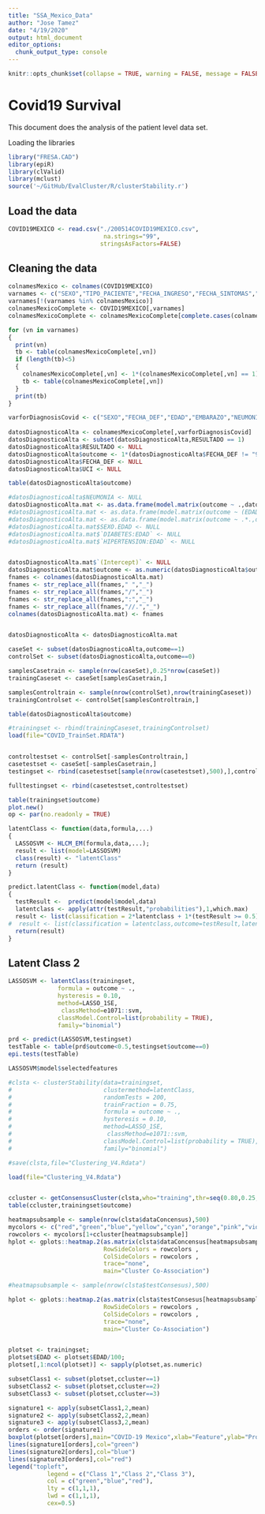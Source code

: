 ```yaml
---
title: "SSA_Mexico_Data"
author: "Jose Tamez"
date: "4/19/2020"
output: html_document
editor_options: 
  chunk_output_type: console
---
```



```r
knitr::opts_chunk$set(collapse = TRUE, warning = FALSE, message = FALSE,comment = "#>")
```

# Covid19 Survival

This document does the analysis of the patient level data set.


Loading the libraries

```r
library("FRESA.CAD")
library(epiR)
library(clValid)
library(mclust)
source('~/GitHub/EvalCluster/R/clusterStability.r')

```

## Load the data

```r
COVID19MEXICO <- read.csv("./200514COVID19MEXICO.csv",
                           na.strings="99",
                          stringsAsFactors=FALSE)

```

## Cleaning the data

```r
colnamesMexico <- colnames(COVID19MEXICO)
varnames <- c("SEXO","TIPO_PACIENTE","FECHA_INGRESO","FECHA_SINTOMAS","FECHA_DEF","INTUBADO","NEUMONIA","EDAD","EMBARAZO","DIABETES","EPOC","ASMA","INMUSUPR","HIPERTENSION","OTRA_COM","CARDIOVASCULAR","OBESIDAD","RENAL_CRONICA","TABAQUISMO","OTRO_CASO","RESULTADO","UCI")
varnames[!(varnames %in% colnamesMexico)]
colnamesMexicoComplete <- COVID19MEXICO[,varnames]
colnamesMexicoComplete <- colnamesMexicoComplete[complete.cases(colnamesMexicoComplete),]

for (vn in varnames)
{
  print(vn)
  tb <- table(colnamesMexicoComplete[,vn])
  if (length(tb)<5)
  {
    colnamesMexicoComplete[,vn] <- 1*(colnamesMexicoComplete[,vn] == 1)
    tb <- table(colnamesMexicoComplete[,vn])
  }
  print(tb)
}

varforDiagnosisCovid <- c("SEXO","FECHA_DEF","EDAD","EMBARAZO","NEUMONIA","DIABETES","EPOC","ASMA","INMUSUPR","HIPERTENSION","OTRA_COM","CARDIOVASCULAR","OBESIDAD","RENAL_CRONICA","TABAQUISMO","RESULTADO","UCI")
 
datosDiagnosticoAlta <- colnamesMexicoComplete[,varforDiagnosisCovid] 
datosDiagnosticoAlta <- subset(datosDiagnosticoAlta,RESULTADO == 1)
datosDiagnosticoAlta$RESULTADO <- NULL
datosDiagnosticoAlta$outcome <- 1*(datosDiagnosticoAlta$FECHA_DEF != "9999-99-99" | datosDiagnosticoAlta$UCI == 1)
datosDiagnosticoAlta$FECHA_DEF <- NULL
datosDiagnosticoAlta$UCI <- NULL

table(datosDiagnosticoAlta$outcome)

```

```r

#datosDiagnosticoAlta$NEUMONIA <- NULL
datosDiagnosticoAlta.mat <- as.data.frame(model.matrix(outcome ~ .,datosDiagnosticoAlta))
#datosDiagnosticoAlta.mat <- as.data.frame(model.matrix(outcome ~ (EDAD+SEXO)*.,datosDiagnosticoAlta))
#datosDiagnosticoAlta.mat <- as.data.frame(model.matrix(outcome ~ .*.,datosDiagnosticoAlta)) 
#datosDiagnosticoAlta.mat$SEXO.EDAD <- NULL
#datosDiagnosticoAlta.mat$`DIABETES:EDAD` <- NULL
#datosDiagnosticoAlta.mat$`HIPERTENSION:EDAD` <- NULL


datosDiagnosticoAlta.mat$`(Intercept)` <- NULL
datosDiagnosticoAlta.mat$outcome <- as.numeric(datosDiagnosticoAlta$outcome)
fnames <- colnames(datosDiagnosticoAlta.mat)
fnames <- str_replace_all(fnames," ","_")
fnames <- str_replace_all(fnames,"/","_")
fnames <- str_replace_all(fnames,":","_")
fnames <- str_replace_all(fnames,"//.","_")
colnames(datosDiagnosticoAlta.mat) <- fnames


datosDiagnosticoAlta <- datosDiagnosticoAlta.mat

caseSet <- subset(datosDiagnosticoAlta,outcome==1)
controlSet <- subset(datosDiagnosticoAlta,outcome==0)

samplesCasetrain <- sample(nrow(caseSet),0.25*nrow(caseSet))
trainingCaseset <- caseSet[samplesCasetrain,]

samplesControltrain <- sample(nrow(controlSet),nrow(trainingCaseset))
trainingControlset <- controlSet[samplesControltrain,]

table(datosDiagnosticoAlta$outcome)

#trainingset <- rbind(trainingCaseset,trainingControlset)
load(file="COVID_TrainSet.RDATA")


controltestset <- controlSet[-samplesControltrain,]
casetestset <- caseSet[-samplesCasetrain,]
testingset <- rbind(casetestset[sample(nrow(casetestset),500),],controltestset[sample(nrow(controltestset),500),])

fulltestingset <- rbind(casetestset,controltestset)

table(trainingset$outcome)
plot.new()
op <- par(no.readonly = TRUE)

```

```r
latentClass <- function(data,formula,...)
{
  LASSOSVM <- HLCM_EM(formula,data,...);
  result <- list(model=LASSOSVM)
  class(result) <- "latentClass"
  return (result)
}

predict.latentClass <- function(model,data)
{
  testResult <-  predict(model$model,data)
  latentclass <- apply(attr(testResult,"probabilities"),1,which.max)
  result <- list(classification = 2*latentclass + 1*(testResult >= 0.5),outcome=testResult,latentclass=latentclass)
#  result <- list(classification = latentclass,outcome=testResult,latentclass=latentclass)
  return(result)
}

```


## Latent Class 2

```r

LASSOSVM <- latentClass(trainingset,
              formula = outcome ~ .,
              hysteresis = 0.10,
              method=LASSO_1SE,
               classMethod=e1071::svm,
              classModel.Control=list(probability = TRUE),
              family="binomial")

prd <- predict(LASSOSVM,testingset)
testTable <- table(prd$outcome<0.5,testingset$outcome==0)
epi.tests(testTable)

LASSOSVM$model$selectedfeatures

#clsta <- clusterStability(data=trainingset, 
#                          clustermethod=latentClass,
#                          randomTests = 200, 
#                          trainFraction = 0.75,
#                          formula = outcome ~ .,
#                          hysteresis = 0.10,
#                          method=LASSO_1SE,
#                           classMethod=e1071::svm,
#                          classModel.Control=list(probability = TRUE),
#                          family="binomial")

#save(clsta,file="Clustering_V4.Rdata")

load(file="Clustering_V4.Rdata")



```


```r

ccluster <- getConsensusCluster(clsta,who="training",thr=seq(0.80,0.25,-0.05))
table(ccluster,trainingset$outcome)

heatmapsubsample <- sample(nrow(clsta$dataConcensus),500)
mycolors <- c("red","green","blue","yellow","cyan","orange","pink","violet")
rowcolors <- mycolors[1+ccluster[heatmapsubsample]]
hplot <- gplots::heatmap.2(as.matrix(clsta$dataConcensus[heatmapsubsample,heatmapsubsample]),
                           RowSideColors = rowcolors ,
                           ColSideColors = rowcolors ,
                           trace="none",
                           main="Cluster Co-Association")

#heatmapsubsample <- sample(nrow(clsta$testConsesus),500)

hplot <- gplots::heatmap.2(as.matrix(clsta$testConsesus[heatmapsubsample,heatmapsubsample]),
                           RowSideColors = rowcolors ,
                           ColSideColors = rowcolors ,
                           trace="none",
                           main="Cluster Co-Association")



```


```r
plotset <- trainingset;
plotset$EDAD <- plotset$EDAD/100;
plotset[,1:ncol(plotset)] <- sapply(plotset,as.numeric)

subsetClass1 <- subset(plotset,ccluster==1)
subsetClass2 <- subset(plotset,ccluster==2)
subsetClass3 <- subset(plotset,ccluster==3)

signature1 <- apply(subsetClass1,2,mean)
signature2 <- apply(subsetClass2,2,mean)
signature3 <- apply(subsetClass3,2,mean)
orders <- order(signature1)
boxplot(plotset[orders],main="COVID-19 Mexico",xlab="Feature",ylab="Proportion",las=2,cex.lab=0.75,cex.axis=0.35)
lines(signature1[orders],col="green")
lines(signature2[orders],col="blue")
lines(signature3[orders],col="red")
legend("topleft",
           legend = c("Class 1","Class 2","Class 3"),
           col = c("green","blue","red"),
           lty = c(1,1,1),
           lwd = c(1,1,1),
           cex=0.5)

```

